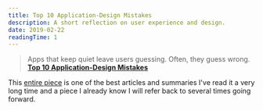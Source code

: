 ```yaml
---
title: Top 10 Application-Design Mistakes
description: A short reflection on user experience and design.
date: 2019-02-22
readingTime: 1
---
```


>Apps that keep quiet leave users guessing. Often, they guess wrong.
**[Top 10 Application-Design Mistakes](https://www.nngroup.com/articles/top-10-application-design-mistakes/)**

This [entire piece](https://www.nngroup.com/articles/top-10-application-design-mistakes/) is one of the best articles and summaries I've read it a very long time and a piece I already know I will refer back to several times going forward.